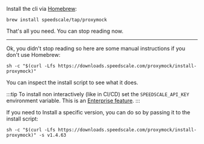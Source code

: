 Install the cli via [Homebrew](https://brew.sh):

```shell
brew install speedscale/tap/proxymock
```

That's all you need. You can stop reading now.

---

Ok, you didn't stop reading so here are some manual instructions if you don't use Homebrew:

```shell
sh -c "$(curl -Lfs https://downloads.speedscale.com/proxymock/install-proxymock)"
```

You can inspect the install script to see what it does.

:::tip
To install non interactively (like in CI/CD) set the `SPEEDSCALE_API_KEY` environment variable. This is an [Enterprise feature](https://docs.speedscale.com/quick-start/).
:::

If you need to Install a specific version, you can do so by passing it to the install script:

```shell
sh -c "$(curl -Lfs https://downloads.speedscale.com/proxymock/install-proxymock)" -s v1.4.63
```
